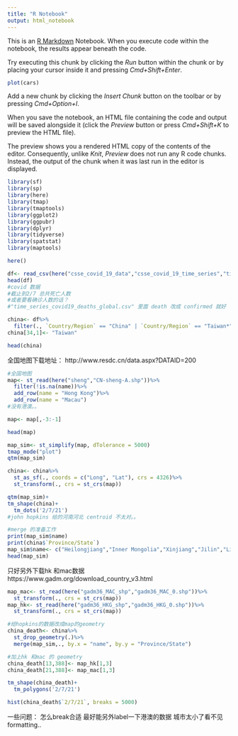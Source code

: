 ```yaml
---
title: "R Notebook"
output: html_notebook
---
```


This is an [R Markdown](http://rmarkdown.rstudio.com) Notebook. When you execute code within the notebook, the results appear beneath the code. 

Try executing this chunk by clicking the *Run* button within the chunk or by placing your cursor inside it and pressing *Cmd+Shift+Enter*. 

```r
plot(cars)
```

Add a new chunk by clicking the *Insert Chunk* button on the toolbar or by pressing *Cmd+Option+I*.

When you save the notebook, an HTML file containing the code and output will be saved alongside it (click the *Preview* button or press *Cmd+Shift+K* to preview the HTML file). 

The preview shows you a rendered HTML copy of the contents of the editor. Consequently, unlike *Knit*, *Preview* does not run any R code chunks. Instead, the output of the chunk when it was last run in the editor is displayed.

```r
library(sf)
library(sp)
library(here)
library(tmap)
library(tmaptools)
library(ggplot2)
library(ggpubr)
library(dplyr)
library(tidyverse)
library(spatstat)
library(maptools)

here()
```

```r
df<- read_csv(here("csse_covid_19_data","csse_covid_19_time_series","time_series_covid19_deaths_global.csv"))
head(df)
#covid 数据
#截止到2/7 总共死亡人数
#或者要看确诊人数的话？
#"time_series_covid19_deaths_global.csv" 里面 death 改成 confirmed 就好

china<- df%>%
  filter(., `Country/Region` == "China" | `Country/Region` == "Taiwan*")
china[34,1]<- "Taiwan"

head(china)
```


全国地图下载地址：
http://www.resdc.cn/data.aspx?DATAID=200

```r
#全国地图
map<- st_read(here("sheng","CN-sheng-A.shp"))%>%
  filter(!is.na(name))%>%
  add_row(name = "Hong Kong")%>%
  add_row(name = "Macau")
#没有港澳。。

map<- map[,-3:-1]

head(map)

map_sim<- st_simplify(map, dTolerance = 5000)
tmap_mode("plot")
qtm(map_sim)
```

```r
china<- china%>%
  st_as_sf(., coords = c("Long", "Lat"), crs = 4326)%>%
  st_transform(., crs = st_crs(map))

qtm(map_sim)+
tm_shape(china)+
  tm_dots('2/7/21')
#john hopkins 给的河南河北 centroid 不太对。。
```

```r
#merge 的准备工作
print(map_sim$name)
print(china$`Province/State`)
map_sim$name<- c("Heilongjiang","Inner Mongolia","Xinjiang","Jilin","Liaoning","Hebei","Gansu","Beijing","Shanxi","Tianjin","Shaanxi","Qinghai","Ningxia","Shandong","Tibet","Henan","Jiangsu","Anhui","Sichuan","Hubei","Shanghai","Chongqing","Zhejiang","Jiangxi","Hunan","Yunan","Guizhou","Fujian","Guangxi","Taiwan","Guangdong","Hainan","Hong Kong","Macau")
head(map_sim)

```
只好另外下载hk 和mac数据
https://www.gadm.org/download_country_v3.html

```r
map_mac<- st_read(here("gadm36_MAC_shp","gadm36_MAC_0.shp"))%>%
  st_transform(., crs = st_crs(map))
map_hk<- st_read(here("gadm36_HKG_shp","gadm36_HKG_0.shp"))%>%
  st_transform(., crs = st_crs(map))

```

```r
#给hopkins的数据改成map的geometry
china_death<- china%>%
  st_drop_geometry(.)%>%
  merge(map_sim,., by.x = "name", by.y = "Province/State")

#加上hk 和mac 的 geometry
china_death[13,388]<- map_hk[1,3]
china_death[21,388]<- map_mac[1,3]

tm_shape(china_death)+
  tm_polygons('2/7/21')
```



```r
hist(china_death$`2/7/21`, breaks = 5000)
```

一些问题：
怎么break合适
最好能另外label一下港澳的数据 城市太小了看不见
formatting..



















